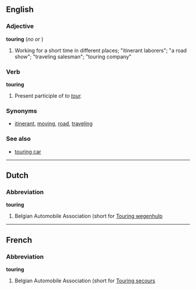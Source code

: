 ==English==

===Adjective===
'''touring'''  (''no'' {{compar}} ''or'' {{superl}})

# Working for a short time in different places; "itinerant laborers"; "a road show"; "traveling salesman"; "touring company"
 
===Verb===
'''touring'''

# Present participle of ''to [[tour]].''

===Synonyms===
*[[itinerant]], [[moving]], [[road]], [[traveling]]

===See also===
*[[touring car]]

----

==Dutch==
===Abbreviation===
'''touring'''

# Belgian Automobile Association (short for [[Touring wegenhulp]]

----

==French==
===Abbreviation===
'''touring'''

# Belgian Automobile Association (short for [[Touring secours]]